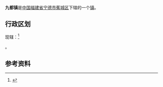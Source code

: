 {{中国乡级行政区
| 行政区全称 = 九都镇
| 景观照片文件名 =
| 景观照片描述 =
| 汉语拼音 =
| 通用拼音 =
| 注音符號 =
| 其它标音类型1 =
| 其它标音1 =
| 其它标音类型2 =
| 其它标音2 =
| 其它语言类型1 =
| 其它语言地名1 =
| 其它语言类型2 =
| 其它语言地名2 =
| 上级行政区 = [[福建省|福建省]][[宁德市|宁德市]][[蕉城区|蕉城区]]
| 行政区类别 = [[镇|镇]]
| 行政区划代码 =350902104
| 地理坐标 =
| 总面积 =
| 户籍人口 =
| 户籍人口年份 =
| 常住人口 =
| 常住人口年份 =
| 人口密度 =
| 行政区划 =
| 官方网站 =
| 政府驻地 =
| 邮政编码 =
| 电话区号 = 593
| 毗邻行政区 =
| 位置图文件名 =
| 位置图描述 =
|35/09/02/104/000}}
'''九都镇'''是[[中华人民共和国|中国]][[福建省|福建省]][[宁德市|宁德市]][[蕉城区|蕉城区]]下辖的一个[[镇|镇]]。

== 行政区划 ==

现辖：<ref>{{PRC admin/ref sgc|35/09/02/104/000}}</ref>

{{PRC admin/children|35/09/02/104/000}}。

==参考资料==
{{reflist}}

{{PRC admin/navcat|35/09/02/104/000}}